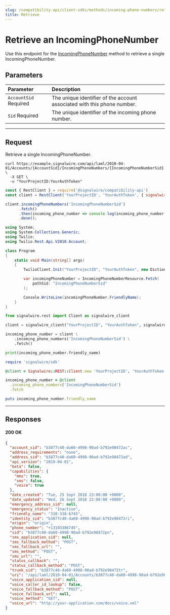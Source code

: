 ```yaml
---
slug: /compatibility-api/client-sdks/methods/incoming-phone-numbers/retrieve
title: Retrieve
---
```


# Retrieve an IncomingPhoneNumber

Use this endpoint for the [IncomingPhoneNumber](./index.mdx) method to retrieve a single IncomingPhoneNumber.

## Parameters

| Parameter                                               | Description                                                             |
| :------------------------------------------------------ | :---------------------------------------------------------------------- |
| `AccountSid` <span className="required-arg">Required</span> | The unique identifier of the account associated with this phone number. |
| `Sid` <span className="required-arg">Required</span>        | The unique identifier of the incoming phone number.                     |

---

## Request

Retrieve a single IncomingPhoneNumber.

<Tabs groupId="compatibility-sdks">

<TabItem value="shell" label="cURL">

```shell
curl https://example.signalwire.com/api/laml/2010-04-01/Accounts/{AccountSid}/IncomingPhoneNumbers/{IncomingPhoneNumberSid}.json \
  -X GET \
  -u "YourProjectID:YourAuthToken"
```

</TabItem>

<TabItem value="node" label="Node.js">

```javascript
const { RestClient } = require('@signalwire/compatibility-api')
const client = RestClient('YourProjectID', 'YourAuthToken', { signalwireSpaceUrl: 'example.signalwire.com' })

client.incomingPhoneNumbers('IncomingPhoneNumberSid')
      .fetch()
      .then(incoming_phone_number => console.log(incoming_phone_number.friendlyName))
      .done();
```

</TabItem>

<TabItem value="csharp" label="C#">

```csharp
using System;
using System.Collections.Generic;
using Twilio;
using Twilio.Rest.Api.V2010.Account;

class Program
{
    static void Main(string[] args)
    {
        TwilioClient.Init("YourProjectID", "YourAuthToken", new Dictionary<string, object> { ["signalwireSpaceUrl"] = "{SPACE}.signalwire.com" });

        var incomingPhoneNumber = IncomingPhoneNumberResource.Fetch(
            pathSid: "IncomingPhoneNumberSid"
        );

        Console.WriteLine(incomingPhoneNumber.FriendlyName);
    }
}
```

</TabItem>

<TabItem value="python" label="Python">

```python
from signalwire.rest import Client as signalwire_client

client = signalwire_client("YourProjectID", "YourAuthToken", signalwire_space_url = 'example.signalwire.com')

incoming_phone_number = client \
    .incoming_phone_numbers('IncomingPhoneNumberSid') \
    .fetch()

print(incoming_phone_number.friendly_name)
```

</TabItem>

<TabItem value="ruby" label="Ruby">

```ruby
require 'signalwire/sdk'

@client = Signalwire::REST::Client.new 'YourProjectID', 'YourAuthToken', signalwire_space_url: "example.signalwire.com"

incoming_phone_number = @client
  .incoming_phone_numbers('IncomingPhoneNumberSid')
  .fetch

puts incoming_phone_number.friendly_name
```

</TabItem>

</Tabs>

---

## Responses

<h4><span class="badge badge--success">200</span> OK</h4>

```json
{
  "account_sid": "b3877c40-da60-4998-90ad-b792e98472ac",
  "address_requirements": "none",
  "address_sid": "b3877c40-da60-4998-90ad-b792e98472ad",
  "api_version": "2010-04-01",
  "beta": false,
  "capabilities": {
    "mms": true,
    "sms": false,
    "voice": true
  },
  "date_created": "Tue, 25 Sept 2018 23:00:00 +0000",
  "date_updated": "Wed, 26 Sept 2018 22:00:00 +0000",
  "emergency_address_sid": null,
  "emergency_status": "Inactive",
  "friendly_name": "310-338-6745",
  "identity_sid": "b3877c40-da60-4998-90ad-b792e98472ri",
  "origin": "origin",
  "phone_number": "+13103386745",
  "sid": "b3877c40-da60-4998-90ad-b792e98472pn",
  "sms_application_sid": null,
  "sms_fallback_method": "POST",
  "sms_fallback_url": "",
  "sms_method": "POST",
  "sms_url": "",
  "status_callback": "",
  "status_callback_method": "POST",
  "trunk_sid": "b3877c40-da60-4998-90ad-b792e98472tr",
  "uri": "/api/laml/2010-04-01/Accounts/b3877c40-da60-4998-90ad-b792e98472ac/IncomingPhoneNumbers/b3877c40-da60-4998-90ad-b792e98472pn.json",
  "voice_application_sid": null,
  "voice_caller_id_lookup": false,
  "voice_fallback_method": "POST",
  "voice_fallback_url": null,
  "voice_method": "GET",
  "voice_url": "http://your-application.com/docs/voice.xml"
}
```